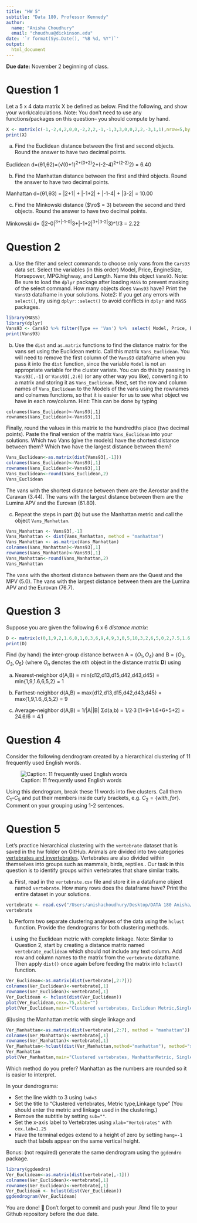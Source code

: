 ```yaml
---
title: "HW 5"
subtitle: "Data 180, Professor Kennedy"
author: 
  name: "Anisha Choudhury"
  email: "choudhua@dickinson.edu"
date: '`r format(Sys.Date(), "%B %d, %Y")`'
output: 
  html_document
---
```


**Due date:** November 2 beginning of class.

# Question 1
Let a 5 x 4 data matrix X be defined as below. Find the following, and show your work/calculations. Note: You don't need to use any functions/packages on this question-- you should compute by hand.

```r
X <- matrix(c(-1,-2,4,2,0,0,-2,2,2,-1,-1,3,3,0,0,2,2,-3,1,1),nrow=5,byrow = T)
print(X)
```

a) Find the Euclidean distance between the first and second objects. Round the answer to have two decimal points. 

Euclidean d=(θ1,θ2)=(√(0+1)^2+(0+2)^2+(-2-4)^2+(2-2)^2) = 6.40

b) Find the Manhattan distance between the first and third objects. Round the answer to have two decimal points.

Manhattan d=(θ1,θ3) = |2+1| + |-1+2| + |-1-4| + |3-2| = 10.00

c) Find the Minkowski distance ($\ro$ = 3) between the second and third objects. Round the answer to have two decimal points.  

Minkowski d= (|2-0|^3+|-1-0|^3+|-1+2|^3+|3-2|^3)^1/3 = 2.22

# Question 2
a) Use the filter and select commands to choose only vans from the `Cars93` data set. Select the variables (in this order) Model, Price, EngineSize, Horsepower, MPG.highway, and Length. Name this object `Vans93`. Note: Be sure to load the `dplyr` package after loading `MASS` to prevent masking of the select command. How many objects does `Vans93` have? Print the `Vans93` dataframe in your solutions. Note2: If you get any errors with `select()`, try using `dplyr::select()` to avoid conflicts in `dplyr` and `MASS` packages.
```r
library(MASS)
library(dplyr)
Vans93 <- Cars93 %>% filter(Type == 'Van') %>%  select( Model, Price, EngineSize, Horsepower, MPG.highway, Length)
print(Vans93)
```

b) Use the `dist` and `as.matrix` functions to find the distance matrix for the vans set using the Euclidean metric. Call this matrix `Vans_Euclidean`. You will need to remove the first column of the `Vans93` dataframe when you pass it into the `dist` function, since the variable `Model` is not an appropriate variable for the cluster variate. You can do this by passing in `Vans93[,-1]` or `Vans93[,2:6]` (or any other way you like), converting it to a matrix and storing it as `Vans_Euclidean`. Next, set the row and column names of `Vans_Euclidean` to the Models of the vans using the rownames and colnames functions, so that it is easier for us to see what object we have in each row/column. Hint: This can be done by typing

```
colnames(Vans_Euclidean)<-Vans93[,1]
rownames(Vans_Euclidean)<-Vans93[,1]
```

Finally, round the values in this matrix to the hundredths place (two decimal points). Paste the final version of the matrix `Vans_Euclidean` into your solutions. Which two Vans (give the models) have the shortest distance between them? Which two have the largest distance between them?
```r
Vans_Euclidean<-as.matrix(dist(Vans93[,-1]))
colnames(Vans_Euclidean)<-Vans93[,1]
rownames(Vans_Euclidean)<-Vans93[,1]
Vans_Euclidean<-round(Vans_Euclidean,2)
Vans_Euclidean
```
The vans with the shortest distance between them are the Aerostar and the Caravan (3.44). The vans with the largest distance between them are the Lumina APV and the Eurovan (61.80).


c) Repeat the steps in part (b) but use the Manhattan metric and call the object `Vans_Manhattan`.
```r
Vans_Manhattan <- Vans93[,-1]
Vans_Manhattan <- dist(Vans_Manhattan, method = "manhattan")
Vans_Manhattan <- as.matrix(Vans_Manhattan)
colnames(Vans_Manhattan)<-Vans93[,1]
rownames(Vans_Manhattan)<-Vans93[,1]
Vans_Manhattan<-round(Vans_Manhattan,2)
Vans_Manhattan
```

The vans with the shortest distance between them are the Quest and the MPV (5.0). The vans with the largest distance between them are the Lumina APV and the Eurovan (76.7).

# Question 3
Suppose you are given the following 6 x 6 *distance matrix*:
```r
D <- matrix(c(0,1,9,2,1.6,8,1,0,3,6,9,4,9,3,0,5,10,3,2,6,5,0,2,7.5,1.6,9,10,2,0,5.5,8,4,3,7.5,5.5,0),nrow=6,byrow = T)
print(D)
```

Find (by hand) the inter-group distance between A = $\{O_1, O_4\}$ and B = $\{O_2, O_3, O_5\}$ (where $O_n$ denotes the $n$th object in the distance matrix **D**) using

a) Nearest-neighbor
d(A,B) = min{d12,d13,d15,d42,d43,d45}
       = min{1,9,1.6,6,5,2} = 1 

b) Farthest-neighbor
d(A,B) = max{d12,d13,d15,d42,d43,d45}
       = max{1,9,1.6,,6,5,2} = 9

c) Average-neighbor
d(A,B) = 1/|A||B| Σd(a,b) = 1/2·3 [1+9+1.6+6+5+2] = 24.6/6 = 4.1

# Question 4
Consider the following dendrogram created by a hierarchical clustering of 11 frequently used English words.

![Caption: 11 frequently used English words](hw5-image.png)

Using this dendrogram, break these 11 words into five clusters. Call them $C_1 – C_5$ and put their members inside curly brackets, e.g. $C_2 = \{with, for\}$. Comment on your grouping using 1-2 sentences.



# Question 5
Let's practice hierarchical clustering with the `vertebrate` dataset that is saved in the hw folder on GitHub. Animals are divided into two categories [vertebrates and invertebrates](https://www.oum.ox.ac.uk/thezone/animals/animalid/divide.htm#:~:text=Invertebrates%20-%20animals%20without%20a%20backbone,a%20vertebrate%20or%20an%20invertebrate.). Vertebrates are also divided within themselves into groups such as mammals, birds, reptiles.. Our task in this question is to identify groups within vertebrates that share similar traits.

a) First, read in the `vertebrate.csv` file and store it in a dataframe object named `vertebrate`. How many rows does the dataframe have? Print the entire dataset in your solutions.
```r
vertebrate <- read.csv("/Users/anishachoudhury/Desktop/DATA 180 Anisha/DATA-180-Anisha/hw5/vertebrate.csv")
vertebrate
```

b) Perform two separate clustering analyses of the data using the `hclust` function. Provide the dendrograms for both clustering methods.

(i)	using the Euclidean metric with complete linkage. Note: Similar to Question 2, start by creating a distance matrix named `vertebrate_euclidean` which should not include any text column. Add row and column names to the matrix from the `vertebrate` dataframe. Then apply `dist()` once again before feeding the matrix into `hclust()` function.
```r
Ver_Euclidean<-as.matrix(dist(vertebrate[,2:7]))
colnames(Ver_Euclidean)<-vertebrate[,1]
rownames(Ver_Euclidean)<-vertebrate[,1]
Ver_Euclidean <- hclust(dist(Ver_Euclidean))
plot(Ver_Euclidean,cex=.75,xlab="")
plot(Ver_Euclidean,main="Clustered vertebrates, Euclidean Metric,Single Linkage",cex=.75,xlab="Vertebrates",lwd=3,cex.lab=1.25,hang=-1,sub="")

```

(ii)using the Manhattan metric with single linkage and
```r
Ver_Manhattan<-as.matrix(dist(vertebrate[,2:7], method = "manhattan")) #skip column 1 and 8
colnames(Ver_Manhattan)<-vertebrate[,1]
rownames(Ver_Manhattan)<-vertebrate[,1]
Ver_Manhattan<-hclust(dist(Ver_Manhattan,method="manhattan"), method="single")
Ver_Manhattan
plot(Ver_Manhattan,main="Clustered vertebrates, ManhattanMetric, Single Linkage",cex=.75,xlab="Vertebrates",lwd=3,cex.lab=1.25,hang=-1,sub="")
```

Which method do you prefer?
Manhattan as the numbers are rounded so it is easier to interpret.

In your dendrograms:

*	Set the line width to 3 using `lwd=3`
*	Set the title to "Clustered vertebrates, Metric type,\n Linkage type" (You should enter the metric and linkage used in the clustering.)
*	Remove the subtitle by setting `sub=""`.
*	Set the x-axis label to Vertebrates using `xlab="Vertebrates"` with `cex.lab=1.25`
*	Have the terminal edges extend to a height of zero by setting `hang=-1` such that labels appear on the same vertical height.



Bonus: (not required) generate the same dendrogram using the `ggdendro` package.

```r
library(ggdendro)
Ver_Euclidean<-as.matrix(dist(vertebrate[,-1]))
colnames(Ver_Euclidean)<-vertebrate[,1]
rownames(Ver_Euclidean)<-vertebrate[,1]
Ver_Euclidean <- hclust(dist(Ver_Euclidean))
ggdendrogram(Ver_Euclidean)

```


You are done! 🏁 Don't forget to commit and push your .Rmd file to your Github repository before the due date.


